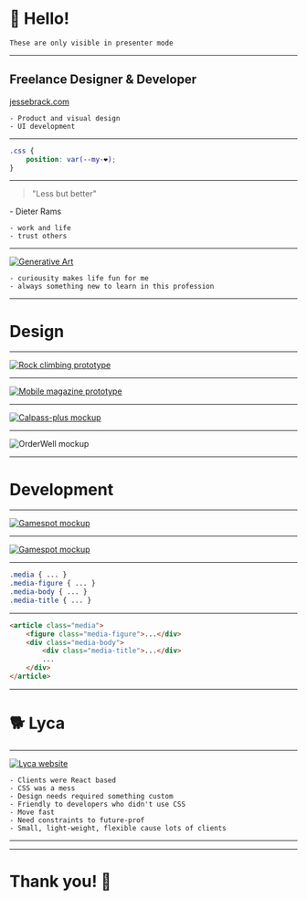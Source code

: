 

# 👋 Hello!

```notes
These are only visible in presenter mode
```

---

## Freelance Designer & Developer

[jessebrack.com](www.jessebrack.com)

```notes
- Product and visual design
- UI development
```

---

```CSS
.css {
	position: var(--my-❤);
}
```

---

> "Less but better"

\- Dieter Rams

```notes
- work and life
- trust others
```

---

<a href="https://codepen.io/Puppies4Life/pen/BbBjOg" target="_blank"><img src="images/ga.png" alt="Generative Art" /></a>

```notes
- curiousity makes life fun for me
- always something new to learn in this profession
```

---

# Design

---

<a href="videos/yosemite.mp4" target="_blank"><img src="images/yosemite.gif" alt="Rock climbing prototype" /></a>

---

<a href="videos/magazine.mp4" target="_blank"><img src="images/magazine.gif" alt="Mobile magazine prototype" /></a>

---

<a href="images/calpass-source.png" target="_blank"><img src="images/calpass.png" alt="Calpass-plus mockup" /></a>

---

<img src="images/ow.png" alt="OrderWell mockup" />

---

# Development

---

<a href="images/gs1-source.jpg" target="_blank"><img src="images/gs1.png" alt="Gamespot mockup" /></a>

---

<a href="images/gs2-source.jpg" target="_blank"><img src="images/gs2.png" alt="Gamespot mockup" /></a>

---

```CSS
.media { ... }
.media-figure { ... }
.media-body { ... }
.media-title { ... }
```

---

```HTML
<article class="media">
	<figure class="media-figure">...</div>
	<div class="media-body">
		<div class="media-title">...</div>
		...
	</div>
</article>
```

---

# 🐕 Lyca

---

<a href="https://elated-cori-1eb692.netlify.com/" target="_blank"><img src="images/lyca.png" alt="Lyca website" /></a>

```notes
- Clients were React based
- CSS was a mess
- Design needs required something custom
- Friendly to developers who didn't use CSS
- Move fast
- Need constraints to future-prof
- Small, light-weight, flexible cause lots of clients
```

---

---

# Thank you! 🙂
